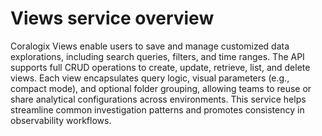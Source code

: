 # Views service overview

Coralogix Views enable users to save and manage customized data explorations, including search queries, filters, and time ranges. The API supports full CRUD operations to create, update, retrieve, list, and delete views. Each view encapsulates query logic, visual parameters (e.g., compact mode), and optional folder grouping, allowing teams to reuse or share analytical configurations across environments. This service helps streamline common investigation patterns and promotes consistency in observability workflows.

